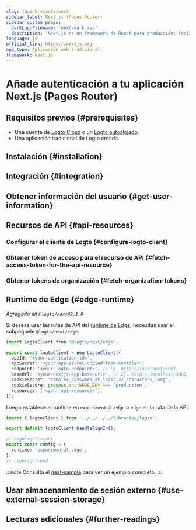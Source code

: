 ```yaml
---
slug: /quick-starts/next
sidebar_label: Next.js (Pages Router)
sidebar_custom_props:
  darkLogoFilename: 'next-dark.svg'
  description: 'Next.js es un framework de React para producción: facilita la creación de aplicaciones React fullstack y viene con SSR incorporado.'
language: js
official_link: https://nextjs.org
app_type: Aplicación web tradicional
framework: Next.js
---
```




# Añade autenticación a tu aplicación Next.js (Pages Router)

<GuideTip />

## Requisitos previos \{#prerequisites}

- Una cuenta de [Logto Cloud](https://cloud.logto.io) o un [Logto autoalojado](/introduction/set-up-logto-oss).
- Una aplicación tradicional de Logto creada.

## Instalación \{#installation}

<Installation />

## Integración \{#integration}

<Integration />

## Obtener información del usuario \{#get-user-information}

<GetUserInformation />

## Recursos de API \{#api-resources}

<ApiResourcesDescription />

### Configurar el cliente de Logto \{#configure-logto-client}

<ConfigApiResources />

### Obtener token de acceso para el recurso de API \{#fetch-access-token-for-the-api-resource}

<FetchAccessTokenForApiResources />

### Obtener tokens de organización \{#fetch-organization-tokens}

<FetchOrganizationTokenForUser />

## Runtime de Edge \{#edge-runtime}

_Agregado en `@logto/next@2.1.0`_

Si deseas usar las rutas de API del [runtime de Edge](https://nextjs.org/docs/app/building-your-application/rendering/edge-and-nodejs-runtimes), necesitas usar el subpaquete `@logto/next/edge`.

```ts title="libraries/logto.ts"
import LogtoClient from '@logto/next/edge';

export const logtoClient = new LogtoClient({
  appId: '<your-application-id>',
  appSecret: '<your-app-secret-copied-from-console>',
  endpoint: '<your-logto-endpoint>', // Ej. http://localhost:3001
  baseUrl: '<your-nextjs-app-base-url>', // Ej. http://localhost:3000
  cookieSecret: 'complex_password_at_least_32_characters_long',
  cookieSecure: process.env.NODE_ENV === 'production',
  resources: ['<your-api-resource>'],
});
```

Luego establece el runtime en `experimental-edge` o `edge` en la ruta de la API.

```ts title="pages/api/logto/sign-in.ts"
import { logtoClient } from '../../../../libraries/logto';

export default logtoClient.handleSignIn();

// highlight-start
export const config = {
  runtime: 'experimental-edge',
};
// highlight-end
```

:::note
Consulta el [next-sample](https://github.com/logto-io/js/tree/master/packages/next-sample) para ver un ejemplo completo.
:::

## Usar almacenamiento de sesión externo \{#use-external-session-storage}

<ExternalStorage />

## Lecturas adicionales \{#further-readings}

<FurtherReadings />
